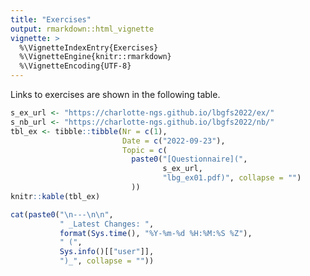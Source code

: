 ```yaml
---
title: "Exercises"
output: rmarkdown::html_vignette
vignette: >
  %\VignetteIndexEntry{Exercises}
  %\VignetteEngine{knitr::rmarkdown}
  %\VignetteEncoding{UTF-8}
---
```


Links to exercises are shown in the following table.

```r
s_ex_url <- "https://charlotte-ngs.github.io/lbgfs2022/ex/"
s_nb_url <- "https://charlotte-ngs.github.io/lbgfs2022/nb/"
tbl_ex <- tibble::tibble(Nr = c(1),
                         Date = c("2022-09-23"),
                         Topic = c(
                           paste0("[Questionnaire](", 
                                  s_ex_url, 
                                  "lbg_ex01.pdf)", collapse = "")
                           ))
knitr::kable(tbl_ex)
```


```r
cat(paste0("\n---\n\n", 
           " _Latest Changes: ", 
           format(Sys.time(), "%Y-%m-%d %H:%M:%S %Z"), 
           " (", 
           Sys.info()[["user"]], 
           ")_", collapse = ""))
```


